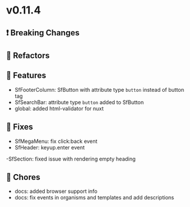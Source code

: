 
<Meta title="Releases/v0.11.x - Latest Minor/v0.11.4 - Latest/Change log" />

# v0.11.4

## ❗ Breaking Changes

## 🔨 Refactors

## 🚀 Features

- SfFooterColumn: SfButton with attribute type `button` instead of button tag
- SfSearchBar: attribute type `button` added to SfButton
- global: added html-validator for nuxt

## 🐛 Fixes
- SfMegaMenu: fix click:back event 
- SfHeader: keyup.enter event

-SfSection: fixed issue with rendering empty heading

## 🧹 Chores
- docs: added browser support info
- docs: fix events in organisms and templates and add descriptions 
